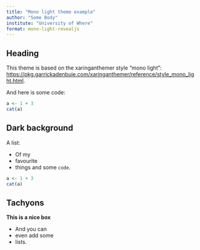 ```yaml
---
title: "Mono light theme example"
author: "Some Body"
institute: "University of Where"
format: mono-light-revealjs
---
```


## Heading

This theme is based on the xaringanthemer style "mono light": <https://pkg.garrickadenbuie.com/xaringanthemer/reference/style_mono_light.html>.

And here is some code:

```r
a <- 1 + 3
cat(a)
```

## Dark background {background-color=var(--inverse)}

A list:

- Of my
- favourite
- things and some `code`.

```r
a <- 1 + 3
cat(a)
```

## Tachyons

::: {.bg-washed-blue .b--dark-blue .ba .bw2 .br3 .shadow-2 .ph4}
**This is a nice box**

- And you can
- even add some
- lists.
:::